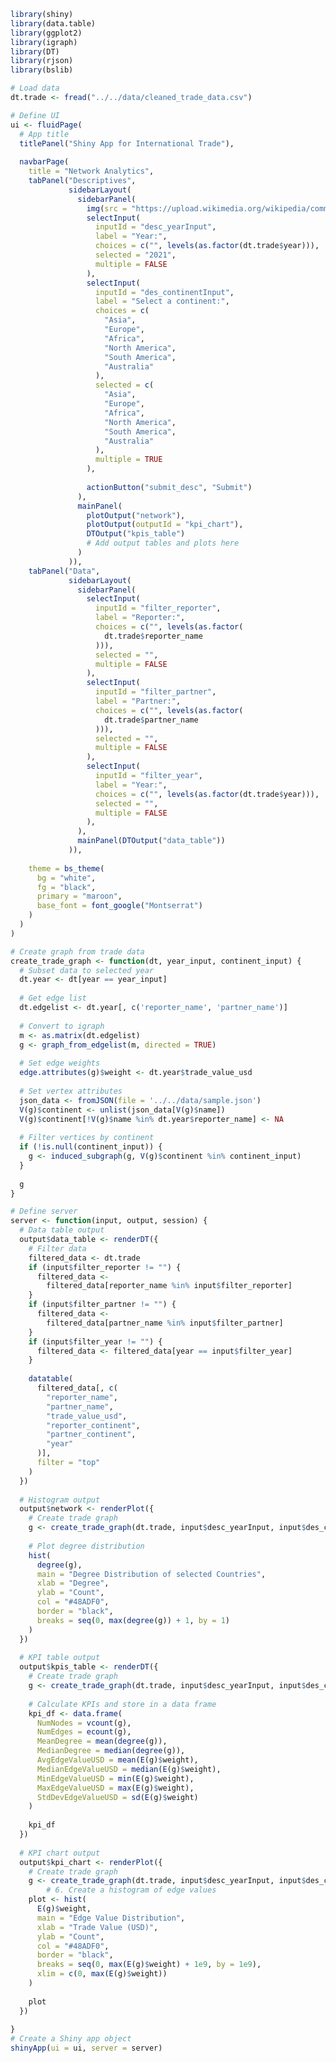 ```r
library(shiny)
library(data.table)
library(ggplot2)
library(igraph)
library(DT)
library(rjson)
library(bslib)

# Load data
dt.trade <- fread("../../data/cleaned_trade_data.csv")

# Define UI
ui <- fluidPage(
  # App title
  titlePanel("Shiny App for International Trade"),
  
  navbarPage(
    title = "Network Analytics",
    tabPanel("Descriptives",
             sidebarLayout(
               sidebarPanel(
                 img(src = "https://upload.wikimedia.org/wikipedia/commons/thumb/f/f5/World_Trade_Organization_%28logo_and_wordmark%29.svg/2560px-World_Trade_Organization_%28logo_and_wordmark%29.svg.png", width = "100%"),
                 selectInput(
                   inputId = "desc_yearInput",
                   label = "Year:",
                   choices = c("", levels(as.factor(dt.trade$year))),
                   selected = "2021",
                   multiple = FALSE
                 ),
                 selectInput(
                   inputId = "des_continentInput",
                   label = "Select a continent:",
                   choices = c(
                     "Asia",
                     "Europe",
                     "Africa",
                     "North America",
                     "South America",
                     "Australia"
                   ),
                   selected = c(
                     "Asia",
                     "Europe",
                     "Africa",
                     "North America",
                     "South America",
                     "Australia"
                   ),
                   multiple = TRUE
                 ),
                 
                 actionButton("submit_desc", "Submit")
               ),
               mainPanel(
                 plotOutput("network"),
                 plotOutput(outputId = "kpi_chart"),
                 DTOutput("kpis_table")
                 # Add output tables and plots here
               )
             )),
    tabPanel("Data",
             sidebarLayout(
               sidebarPanel(
                 selectInput(
                   inputId = "filter_reporter",
                   label = "Reporter:",
                   choices = c("", levels(as.factor(
                     dt.trade$reporter_name
                   ))),
                   selected = "",
                   multiple = FALSE
                 ),
                 selectInput(
                   inputId = "filter_partner",
                   label = "Partner:",
                   choices = c("", levels(as.factor(
                     dt.trade$partner_name
                   ))),
                   selected = "",
                   multiple = FALSE
                 ),
                 selectInput(
                   inputId = "filter_year",
                   label = "Year:",
                   choices = c("", levels(as.factor(dt.trade$year))),
                   selected = "",
                   multiple = FALSE
                 ),
               ),
               mainPanel(DTOutput("data_table"))
             )),
    
    theme = bs_theme(
      bg = "white",
      fg = "black",
      primary = "maroon",
      base_font = font_google("Montserrat")
    )
  )
)

# Create graph from trade data
create_trade_graph <- function(dt, year_input, continent_input) {
  # Subset data to selected year
  dt.year <- dt[year == year_input]
  
  # Get edge list
  dt.edgelist <- dt.year[, c('reporter_name', 'partner_name')]
  
  # Convert to igraph
  m <- as.matrix(dt.edgelist)
  g <- graph_from_edgelist(m, directed = TRUE)
  
  # Set edge weights
  edge.attributes(g)$weight <- dt.year$trade_value_usd
  
  # Set vertex attributes
  json_data <- fromJSON(file = '../../data/sample.json')
  V(g)$continent <- unlist(json_data[V(g)$name])
  V(g)$continent[!V(g)$name %in% dt.year$reporter_name] <- NA
  
  # Filter vertices by continent
  if (!is.null(continent_input)) {
    g <- induced_subgraph(g, V(g)$continent %in% continent_input)
  }
  
  g
}

# Define server
server <- function(input, output, session) {
  # Data table output
  output$data_table <- renderDT({
    # Filter data
    filtered_data <- dt.trade
    if (input$filter_reporter != "") {
      filtered_data <-
        filtered_data[reporter_name %in% input$filter_reporter]
    }
    if (input$filter_partner != "") {
      filtered_data <-
        filtered_data[partner_name %in% input$filter_partner]
    }
    if (input$filter_year != "") {
      filtered_data <- filtered_data[year == input$filter_year]
    }
    
    datatable(
      filtered_data[, c(
        "reporter_name",
        "partner_name",
        "trade_value_usd",
        "reporter_continent",
        "partner_continent",
        "year"
      )],
      filter = "top"
    )
  })
  
  # Histogram output
  output$network <- renderPlot({
    # Create trade graph
    g <- create_trade_graph(dt.trade, input$desc_yearInput, input$des_continentInput)
    
    # Plot degree distribution
    hist(
      degree(g),
      main = "Degree Distribution of selected Countries",
      xlab = "Degree",
      ylab = "Count",
      col = "#48ADF0",
      border = "black",
      breaks = seq(0, max(degree(g)) + 1, by = 1)
    )
  })
  
  # KPI table output
  output$kpis_table <- renderDT({
    # Create trade graph
    g <- create_trade_graph(dt.trade, input$desc_yearInput, input$des_continentInput)
    
    # Calculate KPIs and store in a data frame
    kpi_df <- data.frame(
      NumNodes = vcount(g),
      NumEdges = ecount(g),
      MeanDegree = mean(degree(g)),
      MedianDegree = median(degree(g)),
      AvgEdgeValueUSD = mean(E(g)$weight),
      MedianEdgeValueUSD = median(E(g)$weight),
      MinEdgeValueUSD = min(E(g)$weight),
      MaxEdgeValueUSD = max(E(g)$weight),
      StdDevEdgeValueUSD = sd(E(g)$weight)
    )
    
    kpi_df
  })
  
  # KPI chart output
  output$kpi_chart <- renderPlot({
    # Create trade graph
    g <- create_trade_graph(dt.trade, input$desc_yearInput, input$des_continentInput)
        # 6. Create a histogram of edge values
    plot <- hist(
      E(g)$weight,
      main = "Edge Value Distribution",
      xlab = "Trade Value (USD)",
      ylab = "Count",
      col = "#48ADF0",
      border = "black",
      breaks = seq(0, max(E(g)$weight) + 1e9, by = 1e9),
      xlim = c(0, max(E(g)$weight))
    )
    
    plot
  })
                              
}
# Create a Shiny app object
shinyApp(ui = ui, server = server)

```
